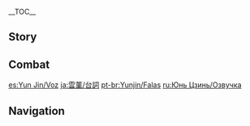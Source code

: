 {{CharacterTabs}}
{{LanguageTabs}}
__TOC__
==Story==
{{VO/Story
|character           = {{ROOTPAGENAME}}

|vo_01_01_title      = Hello
|vo_01_01_file       = VO_{language}{character} Hello.ogg
|vo_01_01_tx         = As the saying goes, you never truly know someone until you meet them in person, and at long last, I finally have the great honor of meeting you today. My name is Yun Jin, and I am humbled to be the director of of the [[Yun-Han Opera Troupe]]. We have been performing at [[Heyu Tea House]] as of late, and we'd be honored to have you attend a performance sometime.

<!-- Chat -->
|vo_02_01_title      = Chat: Sensitive Topic
|vo_02_01_file       = VO_{language}{character} Chat - Sensitive Topic.ogg
|vo_02_01_tx         = My waistband has been feeling a little snug these last couple of days... Methinks I perchance have overindulged...

|vo_02_02_title      = Chat: Relaxing
|vo_02_02_file       = VO_{language}{character} Chat - Relaxing.ogg
|vo_02_02_tx         = Ahhh... Yes, I shall spare myself the hair and makeup routine today, and happily idle my time away!

|vo_02_03_title      = Chat: Singing Opera
|vo_02_03_file       = VO_{language}{character} Chat - Singing Opera.ogg
|vo_02_03_tx         = (Translated) How gently do the clouds and flowers sway, as dancing winds meander through the vales.
|vo_02_03_actualtx   = 云婵娟来花婵娟，风流尽在山水间。
|vo_02_03_actualrm   = Yún chánjuān lái huā chánjuān, fēngliú jǐn zài shānshuǐ jiān.
|vo_02_03_actualtl   = <!--Translation-->

<!-- Weather -->
|vo_03_01_title      = When Thunder Strikes
|vo_03_01_file       = VO_{language}{character} When Thunder Strikes.ogg
|vo_03_01_tx         = *gasp* D&mdash;Did you hear that? Whew, it really startled me.

|vo_03_02_title      = When It Snows
|vo_03_02_file       = VO_{language}{character} When It Snows.ogg
|vo_03_02_tx         = (Translated) Fie! This cold shall be mine end!
|vo_03_02_actualtx   = 喂呀，冻煞我了。
|vo_03_02_actualrm   = Wèi ya, dòng shā wǒ liǎo.
|vo_03_02_actualtl   = <!--Translation-->

|vo_03_03_title      = When the Sun Is Out
|vo_03_03_file       = VO_{language}{character} When the Sun Is Out.ogg
|vo_03_03_tx         = What a sight to behold, the sun so warm and radiant...

<!-- Greetings -->
|vo_04_01_title      = Good Morning
|vo_04_01_file       = VO_{language}{character} Good Morning.ogg
|vo_04_01_tx         = Good morning! The dew at dawn is perfect for brewing tea, so I made some for you. Drink up, and then we'll head off!

|vo_04_02_title      = Good Afternoon
|vo_04_02_file       = VO_{language}{character} Good Afternoon.ogg
|vo_04_02_tx         = I'd like to indulge in a nap after lunch. Oh? ...You're not tired?

|vo_04_03_title      = Good Evening
|vo_04_03_file       = VO_{language}{character} Good Evening.ogg
|vo_04_03_tx         = Let's go listen to tonight's storytelling performance together. [[Tea Master Liu Su|Liu Su]]'s rendition of "[[Tea Master Liu Su#Xingqiu: Ring of Raining Blades|Ring of Raining Blades]]" is most sublime!
|vo_04_03_mention    = Tea Master Liu Su

|vo_04_04_title      = Good Night
|vo_04_04_file       = VO_{language}{character} Good Night.ogg
|vo_04_04_tx         = There's a chill in the air tonight, so you mustn't stay out late. Good night!

<!-- About character -->
|vo_05_01_title      = About {name}: Schooling
|vo_05_01_file       = VO_{language}{character} About {character} - Schooling.ogg
|vo_05_01_tx         = My schooling started very early. In fact, my earliest memories are of my father teaching me to read. Despite my best efforts, my ability is not half of his. Enough to write operas, but compared to his level of erudition, I still have much to strive for.

|vo_05_02_title      = About {name}: Opera Training
|vo_05_02_file       = VO_{language}{character} About {character} - Opera Training.ogg
|vo_05_02_tx         = In her youth, my mother was a famous opera singer in [[Liyue Harbor]], and I learned all the operas I know from her. But, you could never imagine how strict she was with me as a teacher. Thinking back on it now, I... *sigh* No, no, no, I'd rather not think about it at all.

<!-- About Us -->
|vo_06_01_title      = About Us: Opera Troupe
|vo_06_01_file       = VO_{language}{character} About Us - Opera Troupe.ogg
|vo_06_01_tx         = We have some grand performances coming up soon, and it just so happens that we have an opening for someone to play the part of a skilled swordfighter. I think you'd be a perfect match for the part. How about it? Would you like to join our troupe? We can even enjoy some tea together between acts.

|vo_06_02_title      = About Us: Rock 'n' Roll
|vo_06_02_friendship = 6
|vo_06_02_file       = VO_{language}{character} About Us - Rock 'n' Roll.ogg
|vo_06_02_tx         = Huh? You like rock 'n' roll? Oh, that's great! I'll be sure to bring you along the next time I go out to see a show. And when I get back, I can just tell the senior troupe members that I went out to visit you... Hehe, that way, they won't have any reason to get on my case about going out.

<!-- Miscellany -->
|vo_07_01_title      = About the [[Vision]]
|vo_07_01_friendship = 4
|vo_07_01_file       = VO_{language}{character} About the Vision.ogg
|vo_07_01_tx         = Hmm? My Vision? Hehe, I suppose the Lord of Geo must be a fan of the opera. Perhaps the old man was so delighted with my performance that he decided to grant me a Vision.
|vo_07_01_mention    = Morax

|vo_07_02_title      = Something to Share: Drinks
|vo_07_02_file       = VO_{language}{character} Something to Share - Drinks.ogg
|vo_07_02_tx         = One of my absolute favorite pastimes is trying out all kinds of new beverages. I've already tried all the sophisticated-sounding drinks that previous generations came up with &mdash; you know, like Pine Nectar Tea and Snow Blossom Tea. I'm beginning to worry that I'll run out of new drinks to try soon. You don't happen to have any recommendations, do you?

|vo_07_03_title      = Something to Share: Dreams
|vo_07_03_file       = VO_{language}{character} Something to Share - Dreams.ogg
|vo_07_03_tx         = Sometimes, I just feel like casting off my opera costume and going traveling overseas. You know, to explore the outside world. For now, I'll need to keep working hard at what I'm doing, so someday that dream can come true.

|vo_07_04_title      = Interesting Things
|vo_07_04_file       = VO_{language}{character} Interesting Things.ogg
|vo_07_04_tx         = The chirping of the songbirds at daybreak always puts me in the best of moods.

<!-- About Teammates -->
|vo_08_01_title      = About [[Xinyan]]
|vo_08_01_friendship = 4
|vo_08_01_file       = VO_{language}{character} About Xinyan.ogg
|vo_08_01_tx         = The elders of the troupe are always harping on about rock 'n' roll being a bad influence. Needless to say, they never approve of me going to see Xinyan's shows. "It's for your own good," they say. Hmph, all it's really about is their inability to accept anything new. Whatever, those old fogies can't tell me what to do. I'm going to keep rocking out at Xinyan's gigs, every week, and that's that.
|vo_08_01_mention    = Xinyan

|vo_08_02_title      = About [[Hu Tao]]
|vo_08_02_friendship = 4
|vo_08_02_file       = VO_{language}{character} About Hu Tao.ogg
|vo_08_02_tx         = Ah yes, Hu Tao. Very expressive face, and she has a sharp mind too — you can be discussing the most mundane thing in the world, and she'll always bring out a string of witty remarks. I admire her a lot. There's never a dull moment when you have friends like her around.
|vo_08_02_mention    = Hu Tao

|vo_08_03_title      = About [[Zhongli]]
|vo_08_03_friendship = 4
|vo_08_03_file       = VO_{language}{character} About Zhongli.ogg
|vo_08_03_tx         = The customs of the opera are very particular, and are passed down from generation to generation. Sometimes I find that I only know the hows but not the whys behind what we do. But when speaking with Zhongli, it is abundantly evident that he knows the origins behind almost everything. Who wouldn't be delighted to have such a connoisseur in their audience?
|vo_08_03_mention    = Zhongli

|vo_08_04_title      = About [[Ningguang]]
|vo_08_04_friendship = 4
|vo_08_04_file       = VO_{language}{character} About Ningguang.ogg
|vo_08_04_tx         = The Tianquan is a big spender and has made several very generous donations to our troupe. I can only return her generosity by delivering my best possible performance.
|vo_08_04_mention    = Ningguang

|vo_08_05_title      = About [[Xingqiu]]
|vo_08_05_friendship = 4
|vo_08_05_file       = VO_{language}{character} About Xingqiu.ogg
|vo_08_05_tx         = Oh, so you are also acquainted with Xingqiu? Haha, he is quite the clever one, and with a sharp wit as well. The moment you let your guard down, you're at risk of becoming the butt of one of his practical jokes... Don't say I didn't warn you.
|vo_08_05_mention    = Xingqiu

|vo_08_06_title      = About [[Shenhe]]
|vo_08_06_friendship = 4
|vo_08_06_quest      = The Crane Returns on the Wind
|vo_08_06_file       = VO_{language}{character} About Shenhe.ogg
|vo_08_06_tx         = I have long since known "The Divine Damsel of Devastation" inside out, back to front, but it was only very recently that I learned that the "divine damsel" in question is actually a real person. Life is full of strange twists sometimes! My only hope is that she can find true friendship and never be lonely again.
|vo_08_06_mention    = Shenhe

|vo_08_07_title      = About [[Keqing]]
|vo_08_07_friendship = 4
|vo_08_07_file       = VO_{language}{character} About Keqing.ogg
|vo_08_07_tx         = I have yet to see the Yuheng ever attend an opera performance. Now that I think about it, whenever I happen to see her out on the street, she always seems to be in a great hurry.
|vo_08_07_mention    = Keqing

|vo_08_08_title      = About [[Kaedehara Kazuha]]
|vo_08_08_friendship = 4
|vo_08_08_file       = VO_{language}{character} About Kaedehara Kazuha.ogg
|vo_08_08_tx         = Kaedehara Kazuha is among the many outlanders who enjoy Liyue opera. Whether it's an orchestral section or a percussive piece, he always sits there and listens quietly. Talk about great manners!
|vo_08_08_mention    = Kaedehara Kazuha

<!-- More About Character -->
|vo_09_01_title      = More About {name}: I
|vo_09_01_file       = VO_{language}{character} More About {character} - 01.ogg
|vo_09_01_tx         = Many of the operas we've been performing recently are new ones that I wrote after assuming the directorship of the troupe. I suppose the fact that I can both write and sing my own material has contributed to my rising popularity in Liyue Harbor.

|vo_09_02_title      = More About {name}: II
|vo_09_02_friendship = 3
|vo_09_02_file       = VO_{language}{character} More About {character} - 02.ogg
|vo_09_02_tx         = Per the tradition, actors must wrap their hair, put on full-face makeup and an elaborate costume, and make all sorts of other preparations before they take the stage. There's no doubt that an opera star in full attire looks spectacular, but achieving this look is frightfully exhausting. So I perform without hair and makeup whenever I have the option — and if I must perform in full dress, I try to select a costume that isn't too heavy. Fortunately, the good folks at Heyu Tea House are quite lenient with us. Otherwise, we'd be working ourselves to early graves.

|vo_09_03_title      = More About {name}: III
|vo_09_03_friendship = 4
|vo_09_03_file       = VO_{language}{character} More About {character} - 03.ogg
|vo_09_03_tx         = At the start of my opera career, I have to say I did let the standing ovations from our audiences go to my head a little. It wasn't long before I developed a captious attitude... If I didn't like the script, or if the stage was too small, or if I thought there weren't enough people in the audience, I would refuse to perform. Looking back now, it was all terribly arrogant of me... my goodness. I shall never let myself become so vain again.

|vo_09_04_title      = More About {name}: IV
|vo_09_04_friendship = 5
|vo_09_04_file       = VO_{language}{character} More About {character} - 04.ogg
|vo_09_04_tx         = Now that I think about it, the Yun-Han Opera Troupe has been under my leadership for quite some time now. Before taking it over, I only knew two things: how to write opera and how to perform it on stage. I never gave any thought to how to run a troupe. Becoming the troupe's director gave me a crash course in this unfamiliar area and I've experienced all the highs and lows of working with people along the way... Only now do I understand that life mirrors opera, just as opera reflects life.

|vo_09_05_title      = More About {name}: V
|vo_09_05_friendship = 6
|vo_09_05_file       = VO_{language}{character} More About {character} - 05.ogg
|vo_09_05_tx         = Well you know, many of Liyue's legends are centered around stories of gods and the adepti, so most operas focus on the supernatural, too. A prime example would be "The Divine Damsel of Devastation," which we have been performing recently. Long-time opera fans adore this sort of material, but in this age of humanity, I would rather like to tell stories about ordinary people. Yes, how grand it would be to sing about the hopes and dreams of ordinary people for all to hear. I've never shared these thoughts with anyone before... Thank you for listening so patiently. I'm fortunate to have a close friend like you.

<!-- Miscellany -->
|vo_10_01_title      = {name}'s Hobbies
|vo_10_01_file       = VO_{language}{character} Hobbies.ogg
|vo_10_01_tx         = My hobbies? Well, opera, of course! It's what I truly love and it's what I will be pursuing for the rest of my life.

|vo_10_02_title      = {name}'s Troubles
|vo_10_02_friendship = 6
|vo_10_02_file       = VO_{language}{character} Troubles.ogg
|vo_10_02_tx         = *sigh* Well, as you can probably imagine, I always have to be mindful of what I eat and make sure I stay in shape. It's a shame, because the temptation to indulge in all the tasty delicacies the city has to offer is just as strong to me as to anyone else...

|vo_10_03_title      = Favorite Food
|vo_10_03_file       = VO_{language}{character} Favorite Food.ogg
|vo_10_03_tx         = [[Tianshu Meat]], [[Black-Back Perch Stew]], [[Cured Pork Dry Hotpot]]... Oh, I just want them all!  Unfortunately, I basically never get to eat such things, but... um, if you don't mind me asking... Can you cook any of those dishes?

|vo_10_04_title      = Least Favorite Food
|vo_10_04_file       = VO_{language}{character} Least Favorite Food.ogg
|vo_10_04_tx         = Every day's the same... [[Stir-Fried Shrimp]], day in and day out. No matter how they prepare it, it always tastes the same. Ugh, ghastly! I really can't stand it anymore...

<!-- Receiving a Gift -->
|vo_11_01_title      = Receiving a Gift: I
|vo_11_01_file       = VO Yun Jin Receiving a Gift - 01.ogg
|vo_11_01_tx         = Mmm! There's no better feeling than indulging in your favorite food... It's a shame that I can only afford to have a little bite.

|vo_11_02_title      = Receiving a Gift: II
|vo_11_02_file       = VO Yun Jin Receiving a Gift - 02.ogg
|vo_11_02_tx         = Oh, what a magnificent feast! Wait a second, I'll grab us some drinks to accompany the meal.

|vo_11_03_title      = Receiving a Gift: III
|vo_11_03_file       = VO Yun Jin Receiving a Gift - 03.ogg
|vo_11_03_tx         = I'm sorry... This meal isn't really agreeing with me.

|vo_12_01_title      = Birthday
|vo_12_01_file       = VO_{language}{character} Birthday.ogg
|vo_12_01_tx         = Oh, so today's your birthday? Well, I wouldn't know how to throw you a feast if I tried... so how about I sing you a song? For you alone, an audience of one. So... what song would you like to hear me sing? The choice is yours.

<!-- Ascension -->
|vo_13_01_title      = Feelings About Ascension: Intro
|vo_13_01_ascension  = 1
|vo_13_01_file       = VO_{language}{character} Feelings About Ascension - 01.ogg
|vo_13_01_tx         = As the saying goes: "Achievement in a field is the result of how hard you are willing to work at it, not how much you enjoy it."

|vo_13_02_title      = Feelings About Ascension: Building Up
|vo_13_02_ascension  = 2
|vo_13_02_file       = VO_{language}{character} Feelings About Ascension - 02.ogg
|vo_13_02_tx         = It looks like all my rigorous training is finally paying off.

|vo_13_03_title      = Feelings About Ascension: Climax
|vo_13_03_ascension  = 4
|vo_13_03_file       = VO_{language}{character} Feelings About Ascension - 03.ogg
|vo_13_03_tx         = I began my training in the art of the spear hoping to enhance my performance in stage combat. I stuck with it hoping to master the techniques of self-defense. Today, it looks like I have finally achieved both of these goals.

|vo_13_04_title      = Feelings About Ascension: Conclusion
|vo_13_04_ascension  = 6
|vo_13_04_file       = VO_{language}{character} Feelings About Ascension - 04.ogg
|vo_13_04_tx         = The art of the spear is a vast and profound discipline... There is an almost infinite number of things one can learn. I am glad to have had you by my side during my training. Haha, I believe I've grasped the basics now. I daresay you'd better be careful when we're sparring together in the future.
}}

==Combat==
{{Combat VO
|character           = {{ROOTPAGENAME}}

|skill_1_tx          = ''(Tap/Release)'' And step!
|skill_2_tx          = ''(Tap/Release)'' And leap!
|skill_3_tx          = ''(Hold)'' Flags up!
|skill_4_tx          = ''(Hold)'' Flags fly!
|skill_5_tx          = ''(Tap/Release)'' Observe!

|burst_1_tx          = Break a leg!
|burst_2_tx          = Strike as one!
|burst_3_tx          = Your grand finale!

|sprint-s_1_file     = Sprint Start 01,Sprint Start 02,Sprint Start 03


|glider_1_file       = Deploying Wind Glider 01,Deploying Wind Glider 02,Deploying Wind Glider 03

|chest_1_tx          = The troupe appreciates any donation.
|chest_2_tx          = Hmm... Anything the troupe could use on our journey?
|chest_3_tx          = No need to stand on ceremony. I'll just take this.

|low-hp_1_tx         = Oof, watch the costume!
|low-hp_2_tx         = Ugh, the curtain's not down yet...
|low-hp_3_tx         = The script needs a rewrite...


|fallen_1_tx         = Thank you... And goodnight...
|fallen_2_tx         = A true tragedy...
|fallen_3_tx         = The show... Must go on...

|hit-l_1_file        = Light Hit Taken 02
|hit-l_1_tx          = Stay in character...
|hit-l_2_file        = Light Hit Taken 01,Light Hit Taken 03,Light Hit Taken 04,Light Hit Taken 05,Light Hit Taken 06

|hit-h_1_tx          = How embarrassing...
|hit-h_2_tx          = This isn't stage fighting...
|hit-h_3_file        = Heavy Hit Taken 03,Heavy Hit Taken 04,Heavy Hit Taken 05,Heavy Hit Taken 06

|join_1_tx           = (Translated) Ahem! Oh, Maestro!
|join_1_actual_tx    = 走&mdash;&mdash;了&mdash;&mdash;
|join_1_actual_rm    = Zǒu&mdash;&mdash;liǎo&mdash;&mdash;
|join_1_actual_tl    = <!--Translation-->
|join_2_tx           = Hmm, which opera shall we perform today?
|join_3_tx           = Let's get this show on the road!

|atk-l_1_file        = Light Attack 01,Light Attack 02,Light Attack 03,Light Attack 04,Light Attack 05,Light Attack 06,Light Attack 07

|atk-m_1_file        = Mid Attack 01,Mid Attack 02,Mid Attack 03

|atk-h_1_file        = Heavy Attack 01,Heavy Attack 02,Heavy Attack 03

|climb_1_file        = Climbing 01,Climbing 02,Climbing 03,Climbing 04,Climbing 05

|climb-b_1_file      = Climbing Breath 01,Climbing Breath 02,Climbing Breath 03

|jump_1_file         = Jumping 01,Jumping 02,Jumping 03,Jumping 04,Jumping 05
}}

[[es:Yun Jin/Voz]]
[[ja:雲菫/台詞]]
[[pt-br:Yunjin/Falas]]
[[ru:Юнь Цзинь/Озвучка]]

==Navigation==
{{Character Navbox|link type=vo}}
